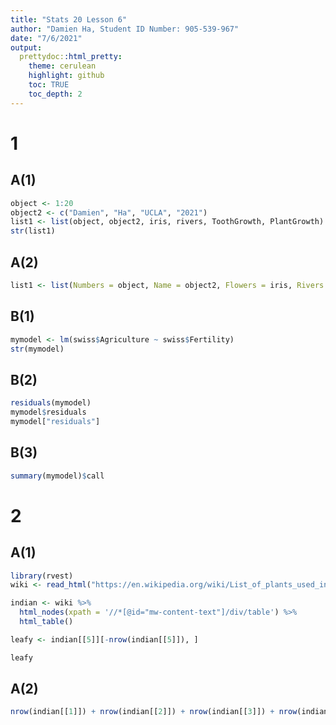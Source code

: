 ```yaml
---
title: "Stats 20 Lesson 6"
author: "Damien Ha, Student ID Number: 905-539-967"
date: "7/6/2021"
output: 
  prettydoc::html_pretty:
    theme: cerulean
    highlight: github
    toc: TRUE
    toc_depth: 2
---
```


# 1

## A(1)
```r

object <- 1:20
object2 <- c("Damien", "Ha", "UCLA", "2021")
list1 <- list(object, object2, iris, rivers, ToothGrowth, PlantGrowth)
str(list1)

```

## A(2)
```r

list1 <- list(Numbers = object, Name = object2, Flowers = iris, Rivers = rivers, Teeth = ToothGrowth, Plants = PlantGrowth)

```

## B(1)
```r

mymodel <- lm(swiss$Agriculture ~ swiss$Fertility)
str(mymodel)

```

## B(2)
```r

residuals(mymodel)
mymodel$residuals
mymodel["residuals"]

```

## B(3)
```r

summary(mymodel)$call

```





# 2

## A(1)
```r

library(rvest)
wiki <- read_html("https://en.wikipedia.org/wiki/List_of_plants_used_in_Indian_cuisine")

indian <- wiki %>% 
  html_nodes(xpath = '//*[@id="mw-content-text"]/div/table') %>% 
  html_table()

leafy <- indian[[5]][-nrow(indian[[5]]), ]

leafy

```

## A(2)
```r

nrow(indian[[1]]) + nrow(indian[[2]]) + nrow(indian[[3]]) + nrow(indian[[4]]) + nrow(indian[[5]]) + nrow(indian[[6]]) + nrow(indian[[7]]) + nrow(indian[[8]]) + nrow(indian[[9]]) + nrow(indian[[10]]) + nrow(indian[[11]]) + nrow(indian[[12]]) 

```







